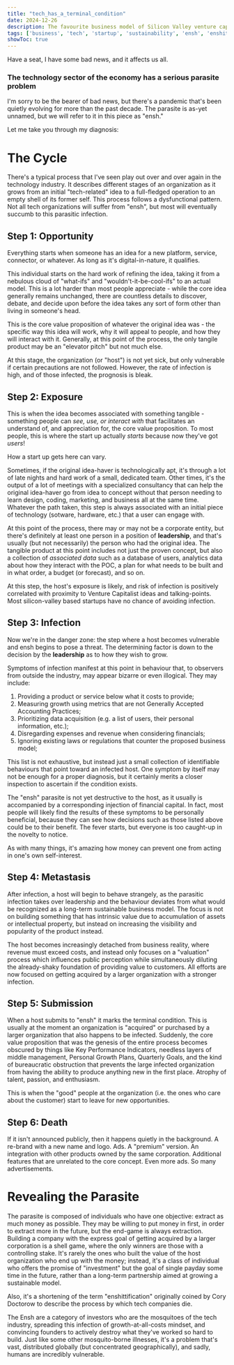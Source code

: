 ```yaml
---
title: "tech_has_a_terminal_condition"
date: 2024-12-26
description: The favourite business model of Silicon Valley venture capitalists, start-up founders, and executives at Big Tech corporate entities suffers from a terminal condition, and it may be too late for things to recover. Explore the process by which organizations go from a healthy idea to an empty husk.
tags: ['business', 'tech', 'startup', 'sustainability', 'ensh', 'enshittification']
showToc: true
---
```


Have a seat, I have some bad news, and it affects us all.

### The technology sector of the economy has a serious parasite problem

I'm sorry to be the bearer of bad news, but there's a pandemic that's been quietly evolving for more than the past decade. The parasite is as-yet unnamed, but we will refer to it in this piece as "ensh."

Let me take you through my diagnosis:

# The Cycle

There's a typical process that I've seen play out over and over again in the technology industry. It describes different stages of an organization as it grows from an initial "tech-related" idea to a full-fledged operation to an empty shell of its former self. This process follows a dysfunctional pattern. Not all tech organizations will suffer from "ensh", but most will eventually succumb to this parasitic infection.

## Step 1: Opportunity

Everything starts when someone has an idea for a new platform, service, connector, or whatever. As long as it's digital-in-nature, it qualifies.

This individual starts on the hard work of refining the idea, taking it from a nebulous cloud of "what-ifs" and "wouldn't-it-be-cool-ifs" to an actual model. This is a lot harder than most people appreciate - while the core idea generally remains unchanged, there are countless details to discover, debate, and decide upon before the idea takes any sort of form other than living in someone's head.

This is the core value proposition of whatever the original idea was - the specific way this idea will work, why it will appeal to people, and how they will interact with it. Generally, at this point of the process, the only tangile product may be an "elevator pitch" but not much else.

At this stage, the organization (or "host") is not yet sick, but only vulnerable if certain precautions are not followed. However, the rate of infection is high, and of those infected, the prognosis is bleak.

## Step 2: Exposure

This is when the idea becomes associated with something tangible - something people can _see, use, or interact with_ that facilitates an understand of, and appreciation for, the core value proposition. To most people, this is where the start up actually _starts_ because now they've got _users_!

How a start up gets here can vary.

Sometimes, if the original idea-haver is technologically apt, it's through a lot of late nights and hard work of a small, dedicated team. Other times, it's the output of a lot of meetings with a specialized consultancy that can help the original idea-haver go from idea to concept without that person needing to learn design, coding, marketing, and business all at the same time. Whatever the path taken, this step is always associated with an initial piece of technology (sotware, hardware, etc.) that a user can engage with.

At this point of the process, there may or may not be a corporate entity, but there's definitely at least one person in a position of __leadership__, and that's usually (but not necessarily) the person who had the original idea. The tangible product at this point includes not just the proven concept, but also a collection of _associated data_ such as a database of users, analytics data about how they interact with the POC, a plan for what needs to be built and in what order, a budget (or forecast), and so on.

At this step, the host's exposure is likely, and risk of infection is positively correlated with proximity to Venture Capitalist ideas and talking-points. Most silicon-valley based startups have no chance of avoiding infection.

## Step 3: Infection

Now we're in the danger zone: the step where a host becomes vulnerable and ensh begins to pose a threat. The determining factor is down to the decision by the __leadership__ as to how they wish to grow.

Symptoms of infection manifest at this point in behaviour that, to observers from outside the industry, may appear bizarre or even illogical. They may include:

1. Providing a product or service below what it costs to provide;
2. Measuring growth using metrics that are not Generally Accepted Accounting Practices;
3. Prioritizing data acquisition (e.g. a list of users, their personal information, etc.);
4. Disregarding expenses and revenue when considering financials;
5. Ignoring existing laws or regulations that counter the proposed business model;

This list is not exhaustive, but instead just a small collection of identifiable behaviours that point toward an infected host. One symptom by itself may not be enough for a proper diagnosis, but it certainly merits a closer inspection to ascertain if the condition exists.

The "ensh" parasite is not yet destructive to the host, as it usually is accompanied by a corresponding injection of financial capital. In fact, most people will likely find the results of these symptoms to be personally beneficial, because they can see how decisions such as those listed above could be to their benefit. The fever starts, but everyone is too caught-up in the novelty to notice.

As with many things, it's amazing how money can prevent one from acting in one's own self-interest.

## Step 4: Metastasis

After infection, a host will begin to behave strangely, as the parasitic infection takes over leadership and the behaviour deviates from what would be recognized as a long-term sustainable business model. The focus is not on building something that has intrinsic value due to accumulation of assets or intellectual property, but instead on increasing the visibility and popularity of the product instead.

The host becomes increasingly detached from business reality, where revenue must exceed costs, and instead only focuses on a "valuation" process which influences public perception while simultaneously diluting the already-shaky foundation of providing value to customers. All efforts are now focused on getting acquired by a larger organization with a stronger infection.

## Step 5: Submission

When a host submits to "ensh" it marks the terminal condition. This is usually at the moment an organization is "acquired" or purchased by a larger organization that also happens to be infected. Suddenly, the core value proposition that was the genesis of the entire process becomes obscured by things like Key Performance Indicators, needless layers of middle management, Personal Growth Plans, Quarterly Goals, and the kind of bureaucratic obstruction that prevents the large infected organization from having the ability to produce anything new in the first place. Atrophy of talent, passion, and enthusiasm.

This is when the "good" people at the organization (i.e. the ones who care about the customer) start to leave for new opportunities.

## Step 6: Death

If it isn't announced publicly, then it happens quietly in the background. A re-brand with a new name and logo. Ads. A "premium" version. An integration with other products owned by the same corporation. Additional features that are unrelated to the core concept. Even more ads. So many advertisements.

# Revealing the Parasite

The parasite is composed of individuals who have one objective: extract as much money as possible. They may be willing to put money in first, in order to extract more in the future, but the end-game is always extraction. Building a company with the express goal of getting acquired by a larger corporation is a shell game, where the only winners are those with a controlling stake. It's rarely the ones who built the value of the host organization who end up with the money; instead, it's a class of individual who offers the promise of "investment" but the goal of single payday some time in the future, rather than a long-term partnership aimed at growing a sustainable model.

Also, it's a shortening of the term "enshittification" originally coined by Cory Doctorow to describe the process by which tech companies die.

The Ensh are a category of investors who are the mosquitoes of the tech industry, spreading this infection of growth-at-all-costs mindset, and convincing founders to actively destroy what they've worked so hard to build. Just like some other mosquito-borne illnesses, it's a problem that's vast, distributed globally (but concentrated geographically), and sadly, humans are incredibly vulnerable.